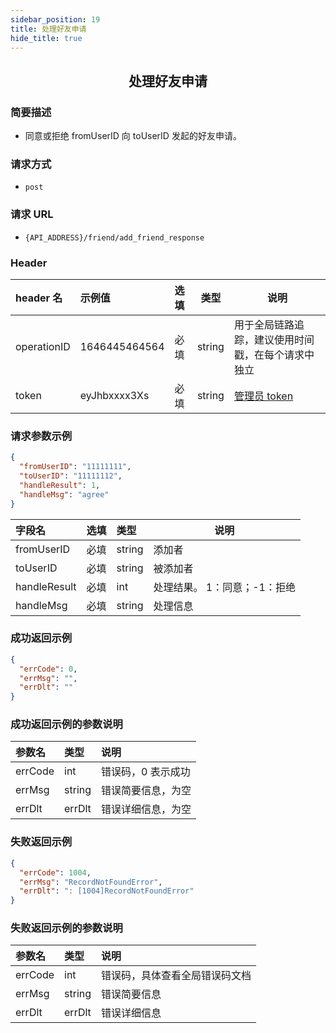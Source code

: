 ```yaml
---
sidebar_position: 19
title: 处理好友申请
hide_title: true
---
```


<center>

## 处理好友申请

</center>

### 简要描述

- 同意或拒绝 fromUserID 向 toUserID 发起的好友申请。

### 请求方式

- `post`

### 请求 URL

- `{API_ADDRESS}/friend/add_friend_response`

### Header

| header 名   | 示例值        | 选填 | 类型   | 说明                         |
| :---------- | :------------ | :--- | ------ | ---------------------------- |
| operationID | 1646445464564 | 必填 | string | 用于全局链路追踪，建议使用时间戳，在每个请求中独立 |
| token       | eyJhbxxxx3Xs  | 必填 | string | [管理员 token](docs/restapi/apis/authenticationManagement/getToken.mdx)                 |

### 请求参数示例

```json
{
  "fromUserID": "11111111",
  "toUserID": "11111112",
  "handleResult": 1,
  "handleMsg": "agree"
}
```

| 字段名       | 选填 | 类型   | 说明                        |
| :----------- | :--- | :----- | --------------------------- |
| fromUserID   | 必填 | string | 添加者                      |
| toUserID     | 必填 | string | 被添加者                    |
| handleResult | 必填 | int    | 处理结果。 1：同意；-1：拒绝 |
| handleMsg    | 必填 | string | 处理信息                    |

### 成功返回示例

```json
{
  "errCode": 0,
  "errMsg": "",
  "errDlt": ""
}
```

### 成功返回示例的参数说明

| 参数名  | 类型   | 说明                         |
| :------ | :----- | :--------------------------- |
| errCode | int    | 错误码，0 表示成功            |
| errMsg  | string | 错误简要信息，为空    |
| errDlt  | errDlt | 错误详细信息，为空    |


### 失败返回示例

```json
{
  "errCode": 1004,
  "errMsg": "RecordNotFoundError",
  "errDlt": ": [1004]RecordNotFoundError"
}
```

### 失败返回示例的参数说明

| 参数名  | 类型   | 说明                          |
| :------ | :----- | :---------------------------- |
| errCode | int    | 错误码，具体查看全局错误码文档 |
| errMsg  | string | 错误简要信息                  |
| errDlt  | errDlt | 错误详细信息                  |
